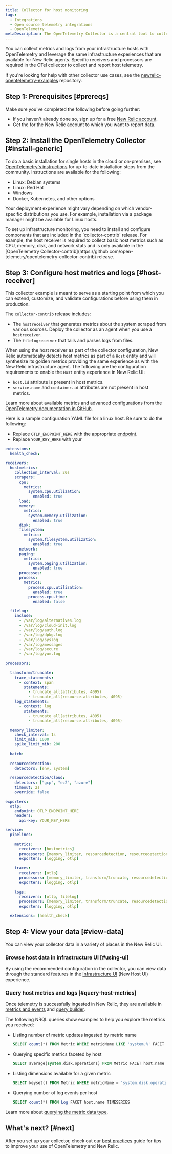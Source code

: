 ```yaml
---
title: Collector for host monitoring
tags:
  - Integrations
  - Open source telemetry integrations
  - OpenTelemetry
metaDescription: The OpenTelemetry Collector is a central tool to collect, process, and export your telemetry.
---
```


You can collect metrics and logs from your infrastructure hosts with OpenTelemetry and leverage the same infrastructure experiences that are available for New Relic agents.
Specific receivers and processors are required in the OTel collector to collect and report host telemetry.

If you're looking for help with other collector use cases, see the [newrelic-opentelemetry-examples](https://github.com/newrelic/newrelic-opentelemetry-examples) repository.

## Step 1: Prerequisites [#prereqs]

Make sure you've completed the following before going further:

* If you haven't already done so, sign up for a free [New Relic account](https://newrelic.com/signup).
* Get the <InlinePopover type="licenseKey" /> for the New Relic account to which you want to report data.

## Step 2: Install the OpenTelemetry Collector [#install-generic]

To do a basic installation for single hosts in the cloud or on-premises, see [OpenTelemetry's instructions](https://opentelemetry.io/docs/collector/getting-started/#linux-packaging) for up-to-date installation steps from the community. Instructions are available for the following:

* Linux: Debian systems
* Linux: Red Hat
* Windows
* Docker, Kubernetes, and other options

Your deployment experience might vary depending on which vendor-specific distributions you use. For example, installation via a package manager might be available for Linux hosts.

<Callout variant="important">
  To set up infrastructure monitoring, you need to install and configure components that are included in the `collector-contrib` release. For example, the host receiver is required to collect basic host metrics such as CPU, memory, disk, and network stats and is only available in the [OpenTelemetry Collector-contrib](https://github.com/open-telemetry/opentelemetry-collector-contrib) release.
</Callout>

## Step 3: Configure host metrics and logs [#host-receiver]

This collector example is meant to serve as a starting point from which you can extend, customize, and validate configurations before using them in production.

The `collector-contrib` release includes:
* The `hostreceiver` that generates metrics about the system scraped from various sources. Deploy the collector as an agent when you use a `hostreceiver`.
* The `filelogreceiver` that tails and parses logs from files.

When using the host receiver as part of the collector configuration, New Relic automatically detects host metrics as part of a `Host` entity and will synthesize its golden metrics providing the same experience as with the New Relic infrastructure agent. The following are the configuration requirements to enable the `Host` entity experience in New Relic UI:

* `host.id` attribute is present in host metrics.
* `service.name` and `container.id` attributes are not present in host metrics.

Learn more about available metrics and advanced configurations from the [OpenTelemetry documentation in GitHub](https://github.com/open-telemetry/opentelemetry-collector-contrib/tree/main/receiver/hostmetricsreceiver).

Here is a sample configuration YAML file for a linux host. Be sure to do the following:

* Replace `OTLP_ENDPOINT_HERE` with the appropriate [endpoint](/docs/more-integrations/open-source-telemetry-integrations/opentelemetry/get-started/opentelemetry-set-up-your-app/#review-settings).
* Replace `YOUR_KEY_HERE` with your <InlinePopover type="licenseKey" />

```yaml
extensions:
  health_check:

receivers:
  hostmetrics:
    collection_interval: 20s
    scrapers:
      cpu:
        metrics:
          system.cpu.utilization:
            enabled: true
      load:
      memory:
        metrics:
          system.memory.utilization:
            enabled: true
      disk:
      filesystem:
        metrics:
          system.filesystem.utilization:
            enabled: true
      network:
      paging:
        metrics:
          system.paging.utilization:
            enabled: true
      processes:
      process:
        metrics:
          process.cpu.utilization:
            enabled: true
          process.cpu.time:
            enabled: false

  filelog:
    include:
      - /var/log/alternatives.log
      - /var/log/cloud-init.log
      - /var/log/auth.log
      - /var/log/dpkg.log
      - /var/log/syslog
      - /var/log/messages
      - /var/log/secure
      - /var/log/yum.log

processors:
  
  transform/truncate:
    trace_statements:
      - context: span
        statements:
          - truncate_all(attributes, 4095)
          - truncate_all(resource.attributes, 4095)
    log_statements:
      - context: log
        statements:
          - truncate_all(attributes, 4095)
          - truncate_all(resource.attributes, 4095)

  memory_limiter:
    check_interval: 1s
    limit_mib: 1000
    spike_limit_mib: 200
  
  batch:
  
  resourcedetection:
    detectors: [env, system]
  
  resourcedetection/cloud:
    detectors: ["gcp", "ec2", "azure"]
    timeout: 2s
    override: false

exporters:
  otlp:
    endpoint: OTLP_ENDPOINT_HERE
    headers:
      api-key: YOUR_KEY_HERE

service:
  pipelines:
    
    metrics:
      receivers: [hostmetrics]
      processors: [memory_limiter, resourcedetection, resourcedetection/cloud, batch]
      exporters: [logging, otlp]
    
    traces:
      receivers: [otlp]
      processors: [memory_limiter, transform/truncate, resourcedetection, resourcedetection/cloud, batch]
      exporters: [logging, otlp]
    
    logs:
      receivers: [otlp, filelog]
      processors: [memory_limiter, transform/truncate, resourcedetection, resourcedetection/cloud, batch]
      exporters: [logging, otlp]

  extensions: [health_check]
```

## Step 4: View your data [#view-data]

You can view your collector data in a variety of places in the New Relic UI.

### Browse host data in infrastructure UI [#using-ui]

By using the recommended configuration in the collector, you can view data through the standard features in the [Infrastructure UI](/docs/infrastructure/infrastructure-ui-pages/infrastructure-ui-entities#access-new-ui) (New Host UI) experience.

### Query host metrics and logs [#query-host-metrics]

Once telemetry is successfully ingested in New Relic, they are available in [metrics and events](/docs/query-your-data/explore-query-data/browse-data/introduction-data-explorer) and [query builder](/docs/query-your-data/explore-query-data/query-builder/introduction-query-builder).

The following NRQL queries show examples to help you explore the metrics you received:

* Listing number of metric updates ingested by metric name

  ```sql
  SELECT count(*) FROM Metric WHERE metricName LIKE 'system.%' FACET metricName LIMIT max
  ```

* Querying specific metrics faceted by host

  ```sql
  SELECT average(system.disk.operations) FROM Metric FACET host.name TIMESERIES
  ```

* Listing dimensions available for a given metric

  ```sql
  SELECT keyset() FROM Metric WHERE metricName = 'system.disk.operations'
  ```

* Querying number of log events per host
  ```sql
  SELECT count(*) FROM Log FACET host.name TIMESERIES
  ```

Learn more about [querying the metric data type](/docs/data-apis/understand-data/metric-data/query-metric-data-type).

## What's next? [#next]

After you set up your collector, check out our [best practices](/docs/integrations/open-source-telemetry-integrations/opentelemetry/opentelemetry-concepts/) guide for tips to improve your use of OpenTelemetry and New Relic.
